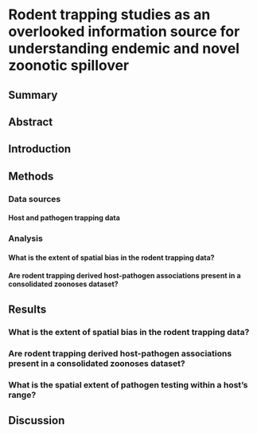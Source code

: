 # Rodent trapping studies as an overlooked information source for understanding endemic and novel zoonotic spillover {#chapter2}

## Summary

## Abstract

## Introduction

## Methods

### Data sources

#### Host and pathogen trapping data

### Analysis

#### What is the extent of spatial bias in the rodent trapping data?

#### Are rodent trapping derived host-pathogen associations present in a consolidated zoonoses dataset?

## Results

### What is the extent of spatial bias in the rodent trapping data?

### Are rodent trapping derived host-pathogen associations present in a consolidated zoonoses dataset?

### What is the spatial extent of pathogen testing within a host’s range?

## Discussion

